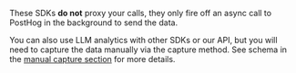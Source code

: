 
<CalloutBox type="fyi" icon="IconInfo" title="Proxy note">

These SDKs **do not** proxy your calls, they only fire off an async call to PostHog in the background to send the data.

You can also use LLM analytics with other SDKs or our API, but you will need to capture the data manually via the capture method. See schema in the [manual capture section](/docs/llm-analytics/manual-capture) for more details.

</CalloutBox>